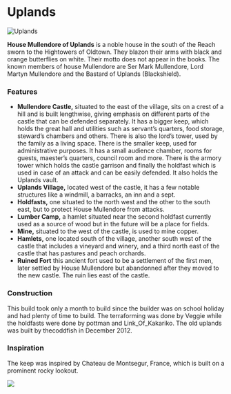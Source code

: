 

# Uplands

<Image src="https://cdn.sanity.io/images/1as7cn02/production/86e5e121588c314beccf5ef67f6701d1deaf90ce-1920x1017.jpg?w=976&h=350&fit=crop&crop=center&auto=format" alt="Uplands" width={976} height={350}  />

<ProjectDetails
  floatRight
  region="Reach"
  house="House Mullendore"
  type="Castle"
  status="Completed"
  warp="/warp uplands"
  projectLead="jMp007"
  dateStarted="July 19, 2015"
  dateCompleted="July 19, 2015"
/>

**House Mullendore of Uplands** is a noble house in the south of the Reach sworn to the Hightowers of Oldtown. They blazon their arms with black and orange butterflies on white. Their motto does not appear in the books. The known members of house Mullendore are Ser Mark Mullendore, Lord Martyn Mullendore and the Bastard of Uplands (Blackshield).

### Features  


* **Mullendore Castle,** situated to the east of the village, sits on a crest of a hill and is built lengthwise, giving emphasis on different parts of the castle that can be defended separately. It has a bigger keep, which holds the great hall and utilities such as servant’s quarters, food storage, steward’s chambers and others. There is also the lord’s tower, used by the family as a living space. There is the smaller keep, used for administrative purposes. It has a small audience chamber, rooms for guests, maester’s quarters, council room and more. There is the armory tower which holds the castle garrison and finally the holdfast which is used in case of an attack and can be easily defended. It also holds the Uplands vault.
* **Uplands Village,** located west of the castle, it has a few notable structures like a windmill, a barracks, an inn and a sept.
* **Holdfasts,** one situated to the north west and the other to the south east, but to protect House Mullendore from attacks.
* **Lumber Camp,** a hamlet situated near the second holdfast currently used as a source of wood but in the future will be a place for fields.
* **Mine,** situated to the west of the castle, is used to mine copper.
* **Hamlets,** one located south of the village, another south west of the castle that includes a vineyard and winery, and a third north east of the castle that has pastures and peach orchards.
* **Ruined Fort** this ancient fort used to be a settlement of the first men, later settled by House Mullendore but abandonned after they moved to the new castle. The ruin lies east of the castle.

### Construction

This build took only a month to build since the builder was on school holiday and had plenty of time to build. The terraforming was done by Veggie while the holdfasts were done by pottman and Link_Of_Kakariko. The old uplands was built by thecoddfish in December 2012.

### Inspiration

The keep was inspired by Chateau de Montsegur, France, which is built on a prominent rocky lookout.  



![](https://cdn.sanity.io/images/1as7cn02/production/30759203238dc13074fd4c622bccffad67079179-361x277.jpg)